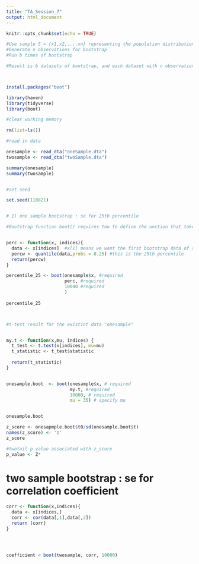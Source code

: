 ```yaml
---
title: "TA_Session_7"
output: html_document
---
```


```r
knitr::opts_chunk$set(echo = TRUE)
```


```r



#Use sample S = {x1,x2,....xn} representing the population distribution
#Generate n observations for bootstrap
#Run b times of bootstrap

#Result is b datasets of bootstrap, and each dataset with n observations



install.packages("boot")

library(haven)
library(tidyverse)
library(boot)

#clear working memory

rm(list=ls())

#read in data

onesample <- read_dta("oneSample.dta")
twosample <- read_dta("twoSample.dta")

summary(onesample)
summary(twosample)


#set seed

set.seed(110821)



```


```r

# 1) one sample bootstrap : se for 25th percentile

#Bootstrap function boot() requires tou to define the unction that takes data and indices (boot deals with indices automatically)


perc <- function(x, indices){
  data <- x[indices]  #x[1] means we want the first bootstrap data of all bootstraps 
  percw <- quantile(data,probs = 0.25) #this is the 25th percentile 
  return(percw)
}

percentile_25 <- boot(onesample$x, #required
                      perc, #required
                      10000 #required
                      )
                      
percentile_25




```


```r

#t-test result for the existint data "onesample"


my.t <- function(x,mu, indices) {
  t_test <- t.test(x[indices], mu=mu)
  t_statistic <- t_test$statistic
  
  return(t_statistic)
}


onesample.boot  <- boot(onesample$x, # required
                        my.t, #required
                        10000, # required
                        mu = 35) # specify mu


onesample.boot

z_score <- onesapmple.boot$t0/sd(onesample.boot$t)
names(z_score) <- 'z'
z_score

#twotail p value associated with z_score
p_value <- Z*

```

# two sample bootstrap : se for correlation coefficient

```r
corr <- function(x,indices){
  data <- x[indices,]
  corr <- cor(data[,1],data[,2])
  return (corr)
}




coefficient < boot(twosample, corr, 10000)
```